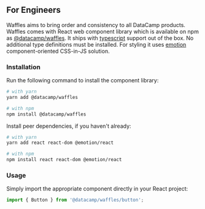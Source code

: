 
<Layout title="Setup">

## For Engineers

Waffles aims to bring order and consistency to all DataCamp products. Waffles comes with React web component library which is available on npm as [@datacamp/waffles](https://www.npmjs.com/package/@datacamp/waffles). It ships with [typescript](https://www.typescriptlang.org/) support out of the box. No additional type definitions must be installed. For styling it uses [emotion](https://emotion.sh/docs/introduction) component-oriented CSS-in-JS solution.

### Installation

Run the following command to install the component library:

```bash
# with yarn
yarn add @datacamp/waffles

# with npm
npm install @datacamp/waffles
```

Install peer dependencies, if you haven't already:

```bash
# with yarn
yarn add react react-dom @emotion/react

# with npm
npm install react react-dom @emotion/react
```

### Usage

Simply import the appropriate component directly in your React project:

```js
import { Button } from '@datacamp/waffles/button';
```

</Layout>
